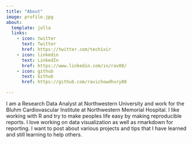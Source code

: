 ```yaml
---
title: "About"
image: profile.jpg
about:
  template: jolla
  links:
    - icon: twitter
      text: Twitter
      href: https://twitter.com/techixir
    - icon: linkedin
      text: LinkedIn
      href: https://www.linkedin.com/in/rav88/
    - icon: github
      text: Github
      href: https://github.com/ravichowdhury88

---
```


I am a Research Data Analyst at Northwestern University and work for the Bluhm Cardiovascular Institute at Northwestern Memorial Hospital. I like working with R and try to make peoples life easy by making reproducible reports. I love working on data visualization as well as rmarkdown for reporting. I want to post about various projects and tips that I have learned and still learning to help others.
